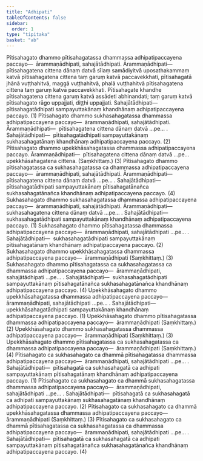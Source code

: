 ```yaml
---
title: "Adhipati"
tableOfContents: false
sidebar:
  order: 1
type: "tipitaka"
basket: "ab"
---
```



<DynamicBreadcrumb />

<Division number="22">

<Paragraph number="693">
Pītisahagato dhammo pītisahagatassa dhammassa adhipatipaccayena paccayo—  ārammaṇādhipati, sahajātādhipati. <Emphasis>Ārammaṇādhipati</Emphasis>—  pītisahagatena cittena dānaṃ datvā sīlaṃ samādiyitvā uposathakammaṃ katvā pītisahagatena cittena taṃ garuṃ katvā paccavekkhati, pītisahagatā jhānā vuṭṭhahitvā, maggā vuṭṭhahitvā, phalā vuṭṭhahitvā pītisahagatena cittena taṃ garuṃ katvā paccavekkhati. Pītisahagate khandhe pītisahagatena cittena garuṃ katvā assādeti abhinandati; taṃ garuṃ katvā pītisahagato rāgo uppajjati, diṭṭhi uppajjati. <Emphasis>Sahajātādhipati</Emphasis>—  pītisahagatādhipati sampayuttakānaṃ khandhānaṃ adhipatipaccayena paccayo. (1)
</Paragraph>

<Paragraph number="694">
Pītisahagato dhammo sukhasahagatassa dhammassa adhipatipaccayena paccayo—  ārammaṇādhipati, sahajātādhipati. <Emphasis>Ārammaṇādhipati</Emphasis>—  pītisahagatena cittena dānaṃ datvā …pe… . <Emphasis>Sahajātādhipati</Emphasis>—  pītisahagatādhipati sampayuttakānaṃ sukhasahagatānaṃ khandhānaṃ adhipatipaccayena paccayo. (2)
</Paragraph>

<Paragraph number="695">
Pītisahagato dhammo upekkhāsahagatassa dhammassa adhipatipaccayena paccayo. <Emphasis>Ārammaṇādhipati</Emphasis>—  pītisahagatena cittena dānaṃ datvā …pe…  upekkhāsahagatena cittena. (Saṃkhittaṃ.) (3)
</Paragraph>

<Paragraph number="696">
Pītisahagato dhammo pītisahagatassa ca sukhasahagatassa ca dhammassa adhipatipaccayena paccayo—  ārammaṇādhipati, sahajātādhipati. <Emphasis>Ārammaṇādhipati</Emphasis>—  pītisahagatena cittena dānaṃ datvā …pe… . <Emphasis>Sahajātādhipati</Emphasis>—  pītisahagatādhipati sampayuttakānaṃ pītisahagatānañca sukhasahagatānañca khandhānaṃ adhipatipaccayena paccayo. (4)
</Paragraph>

</Division>
<Division number="23">

<Paragraph number="697">
Sukhasahagato dhammo sukhasahagatassa dhammassa adhipatipaccayena paccayo—  ārammaṇādhipati, sahajātādhipati. <Emphasis>Ārammaṇādhipati</Emphasis>—  sukhasahagatena cittena dānaṃ datvā …pe… . <Emphasis>Sahajātādhipati</Emphasis>—  sukhasahagatādhipati sampayuttakānaṃ khandhānaṃ adhipatipaccayena paccayo. (1)
</Paragraph>

<Paragraph number="698">
Sukhasahagato dhammo pītisahagatassa dhammassa adhipatipaccayena paccayo—  ārammaṇādhipati, sahajātādhipati …pe… . <Emphasis>Sahajātādhipati</Emphasis>—  sukhasahagatādhipati sampayuttakānaṃ pītisahagatānaṃ khandhānaṃ adhipatipaccayena paccayo. (2)
</Paragraph>

<Paragraph number="699">
Sukhasahagato dhammo upekkhāsahagatassa dhammassa adhipatipaccayena paccayo—  <Emphasis>ārammaṇādhipati</Emphasis> (Saṃkhittaṃ.) (3)
</Paragraph>

<Paragraph number="700">
Sukhasahagato dhammo pītisahagatassa ca sukhasahagatassa ca dhammassa adhipatipaccayena paccayo—  ārammaṇādhipati, sahajātādhipati …pe… . <Emphasis>Sahajātādhipati</Emphasis>—  sukhasahagatādhipati sampayuttakānaṃ pītisahagatānañca sukhasahagatānañca khandhānaṃ adhipatipaccayena paccayo. (4)
</Paragraph>

</Division>
<Division number="24">

<Paragraph number="701">
Upekkhāsahagato dhammo upekkhāsahagatassa dhammassa adhipatipaccayena paccayo—  ārammaṇādhipati, sahajātādhipati …pe… . <Emphasis>Sahajātādhipati</Emphasis>—  upekkhāsahagatādhipati sampayuttakānaṃ khandhānaṃ adhipatipaccayena paccayo. (1)
</Paragraph>

<Paragraph number="702">
Upekkhāsahagato dhammo pītisahagatassa dhammassa adhipatipaccayena paccayo—  <Emphasis>ārammaṇādhipati</Emphasis> (Saṃkhittaṃ.) (2)
</Paragraph>

<Paragraph number="703">
Upekkhāsahagato dhammo sukhasahagatassa dhammassa adhipatipaccayena paccayo—  <Emphasis>ārammaṇādhipati</Emphasis> (Saṃkhittaṃ.) (3)
</Paragraph>

<Paragraph number="704">
Upekkhāsahagato dhammo pītisahagatassa ca sukhasahagatassa ca dhammassa adhipatipaccayena paccayo—  <Emphasis>ārammaṇādhipati</Emphasis> (Saṃkhittaṃ.) (4)
</Paragraph>

</Division>
<Division number="25">

<Paragraph number="705">
Pītisahagato ca sukhasahagato ca dhammā pītisahagatassa dhammassa adhipatipaccayena paccayo—  ārammaṇādhipati, sahajātādhipati …pe… . <Emphasis>Sahajātādhipati</Emphasis>—  pītisahagatā ca sukhasahagatā ca adhipati sampayuttakānaṃ pītisahagatānaṃ khandhānaṃ adhipatipaccayena paccayo. (1)
</Paragraph>

<Paragraph number="706">
Pītisahagato ca sukhasahagato ca dhammā sukhasahagatassa dhammassa adhipatipaccayena paccayo—  ārammaṇādhipati, sahajātādhipati …pe… . <Emphasis>Sahajātādhipati</Emphasis>—  pītisahagatā ca sukhasahagatā ca adhipati sampayuttakānaṃ sukhasahagatānaṃ khandhānaṃ adhipatipaccayena paccayo. (2)
</Paragraph>

<Paragraph number="707">
Pītisahagato ca sukhasahagato ca dhammā upekkhāsahagatassa dhammassa adhipatipaccayena paccayo—  <Emphasis>ārammaṇādhipati</Emphasis> (Saṃkhittaṃ.) (3)
</Paragraph>

<Paragraph number="708">
Pītisahagato ca sukhasahagato ca dhammā pītisahagatassa ca sukhasahagatassa ca dhammassa adhipatipaccayena paccayo—  ārammaṇādhipati, sahajātādhipati …pe… . <Emphasis>Sahajātādhipati</Emphasis>—  pītisahagatā ca sukhasahagatā ca adhipati sampayuttakānaṃ pītisahagatānañca sukhasahagatānañca khandhānaṃ adhipatipaccayena paccayo. (4)
</Paragraph>
</Division>
